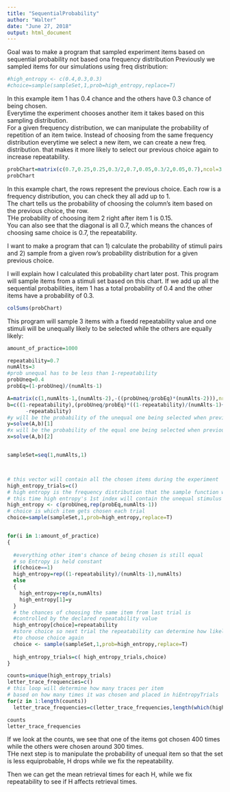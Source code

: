 ---
title: "SequentialProbability"
author: "Walter"
date: "June 27, 2018"
output: html_document
---


Goal was to make a program that sampled experiment items based on sequential probability
not based ona frequency distribution
Previously we sampled items for our simulations using freq distribution:
```{r}
#high_entropy <- c(0.4,0.3,0.3)
#choice=sample(sampleSet,1,prob=high_entropy,replace=T)

```
In this example item 1 has 0.4 chance and the others have 0.3 chance of being chosen.  
Everytime the experiment chooses another item it takes based on this sampling distribution.  
For a given frequency distribution, we can manipulate the probability of repetition of 
an item twice.  Instead of choosing from the same frequency distribution
everytime we select a new item, we can create a new freq. distribution. that
makes it more likely to select our previous choice again to increase repeatability.


```{r}
probChart=matrix(c(0.7,0.25,0.25,0.3/2,0.7,0.05,0.3/2,0.05,0.7),ncol=3,nrow=3)
probChart
```
In this example chart, the rows represent the previous choice.  Each row is a frequency
distribution, you can check they all add up to 1.  
The chart tells us the probability of choosing the column's item based on the previous 
choice, the row.  
THe probability of choosing item 2 right after item 1 is 0.15.  
You can also see that the diagonal is all 0.7, which means the chances of choosing same
choice is 0.7, the repeatability.

I want to make a program that can 1) calculate the probability of stimuli pairs
and 2) sample from a given row's probability distribution for a given previous choice.

I will explain how I calculated this probability chart later post.
This program will sample items from a stimuli set based on this chart.
If we add up all the sequential probabilities, item 1  has a total probability
of 0.4 and the other items have a probability of 0.3.  

```{r}
colSums(probChart)
```

This program will sample 3 items with a fixedd repeatability value and
one stimuli will be unequally likely to be selected while the others are equally likely:

```{r}
amount_of_practice=1000

repeatability=0.7
numAlts=3
#prob unequal has to be less than 1-repeatability
probUneq=0.4
probEq=(1-probUneq)/(numAlts-1)

A=matrix(c(1,numAlts-1,(numAlts-2),-((probUneq/probEq)*(numAlts-2))),nrow = 2, ncol=2)
b=c((1-repeatability),(probUneq/probEq)*((1-repeatability)/(numAlts-1)+repeatability)
      -repeatability)
#y will be the probability of the unequal one being selected when previous was equal one
y=solve(A,b)[1]
#x will be the probability of the equal one being selected when previous was equal one
x=solve(A,b)[2]


sampleSet=seq(1,numAlts,1)



# this vector will contain all the chosen items during the experiment
high_entropy_trials=c()
# high entropy is the frequency distribution that the sample function will use
# this time high entropy's 1st index will contain the unequal stimulus
high_entropy <- c(probUneq,rep(probEq,numAlts-1))
# choice is which item gets chosen each trial 
choice=sample(sampleSet,1,prob=high_entropy,replace=T)


for(i in 1:amount_of_practice)
{    
  
  #everything other item's chance of being chosen is still equal
  # so Entropy is held constant
  if(choice==1)
  high_entropy=rep((1-repeatability)/(numAlts-1),numAlts)
  else
  {
    high_entropy=rep(x,numAlts)
    high_entropy[1]=y
  }
  # the chances of choosing the same item from last trial is
  #controlled by the declared repeatability value
  high_entropy[choice]=repeatability
  #store choice so next trial the repeatability can determine how likely 
  #to choose choice again
  choice <- sample(sampleSet,1,prob=high_entropy,replace=T)
  
  high_entropy_trials=c( high_entropy_trials,choice)
}

counts=unique(high_entropy_trials)
letter_trace_frequencies=c()
# this loop will determine how many traces per item
# based on how many times it was chosen and placed in hiEntropyTrials
for(z in 1:length(counts))
  letter_trace_frequencies=c(letter_trace_frequencies,length(which(high_entropy_trials==counts[z])))

counts
letter_trace_frequencies
```
If we look at the counts, we see that one of the items got chosen 400 times while the
others were chosen around 300 times.  
THe next step is to manipulate the probability of unequal item so that the set
is less equiprobable, H drops while we fix the repeatability.

Then we can get the mean retrieval times for each H, while we fix repeatability to see if H affects retrieval times.
